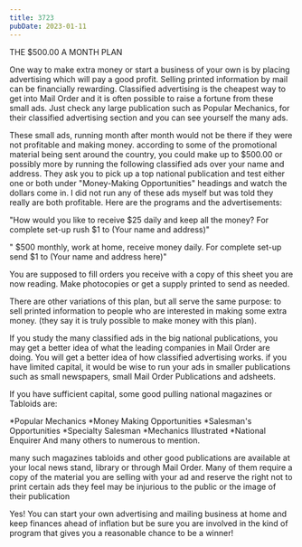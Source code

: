 ```yaml
---
title: 3723
pubDate: 2023-01-11
---
```


THE $500.00 A MONTH PLAN

One way to make extra money or start a business of your own is by
placing advertising which will pay a good profit. Selling printed
information by mail can be financially rewarding. Classified
advertising is the cheapest way to get into Mail Order and it is
often possible to raise a fortune from these small ads. Just
check any large publication such as Popular Mechanics, for their
classified advertising section and you can see yourself the many
ads.

These small ads, running month after month would not be there if
they were not profitable and making money. according  to some of
the promotional material being sent around the country, you could
make up to $500.00 or possibly more by running the following
classified ads over your name and address. They ask you to pick
up a top national publication and test either one or both under
"Money-Making Opportunities" headings and watch the dollars come
in. I did not run any of these ads myself but was told they
really are both profitable. Here are the programs and the
advertisements:

"How would you like to receive $25 daily and keep all the money?
For complete set-up rush $1 to (Your name and address)"

" $500 monthly, work at home, receive money daily. For complete
set-up send $1 to (Your name and address here)"

You are supposed to fill orders you receive with a copy of this
sheet you are now reading. Make photocopies or get a supply
printed to send as needed.

There are other variations of this plan, but all serve the same
purpose: to sell printed information to people who are interested
in making some extra money. (they say it is truly possible to
make money with this plan).

If you study the many classified ads in the big national
publications, you may get a better idea of what the leading
companies in Mail Order are doing. You will get a better idea of
how classified advertising works. if you have limited capital, it
would be wise to run your ads in smaller publications such as
small newspapers, small Mail Order Publications and adsheets.

If you have sufficient capital, some good pulling national
magazines or Tabloids are:

*Popular Mechanics
*Money Making Opportunities
*Salesman's Opportunities
*Specialty Salesman
*Mechanics Illustrated
*National Enquirer
And many others to numerous to mention.


many such magazines tabloids and other good publications are
available at your local news stand, library or through Mail
Order. Many of them require a copy of the material you are
selling with your ad and reserve the right not to print certain
ads they feel may be injurious to the public or the image of
their publication

Yes! You can start your own advertising and mailing business at
home and keep finances ahead of inflation but be sure you are
involved in the kind of program that gives you a reasonable
chance to be a winner!